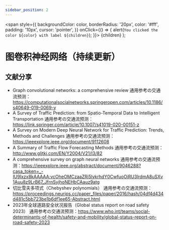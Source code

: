 ```yaml
---
sidebar_position: 2
---
```


  <span
    style={{
      backgroundColor: color,
      borderRadius: '20px',
      color: '#fff',
      padding: '10px',
      cursor: 'pointer',
    }}
    onClick={() => {
      alert(`You clicked the color ${color} with label ${children}`);
    }}>
    {children}
  </span>
);

# 图卷积神经网络（持续更新）

## 文献分享
- Graph convolutional networks: a comprehensive review <Highlight color="#1877F2">通用参考の交通流预测</Highlight>：https://computationalsocialnetworks.springeropen.com/articles/10.1186/s40649-019-0069-y
- A Survey of Traffic Prediction: from Spatio-Temporal Data to Intelligent Transportation <Highlight color="#1877F2">通用参考の交通流预测</Highlight>：https://link.springer.com/article/10.1007/s41019-020-00151-z
- A Survey on Modern Deep Neural Network for Traffic Prediction: Trends, Methods and Challenges <Highlight color="#1877F2">通用参考の交通流预测</Highlight>：https://ieeexplore.ieee.org/document/9112608
- A Summary of Traffic Flow Forecasting Methods <Highlight color="#1877F2">通用参考の交通流预测</Highlight>：http://www.gljtkj.com/EN/Y2004/V21/I3/82
- A comprehensive survey on graph neural networks <Highlight color="#1877F2">通用参考の交通流预测</Highlight>：https://ieeexplore.ieee.org/abstract/document/9046288?casa_token=_-IU9Ixzx8kAAAAA:vcOheOMCzaaZRi5lykrhdY0CwfuoOiRU3lrdmA8uSXv1Auu8z9LrB67_JfrnSyjhoNEHbCAauz9atg
- 切比雪夫多项式（Chebyshev polynomials） <Highlight color="#1877F2">通用参考の交通流预测</Highlight>：https://proceedings.neurips.cc/paper_files/paper/2016/hash/04df4d434d481c5bb723be1b6df1ee65-Abstract.html
- 2023年全球道路安全状况报告（Global status report on road safety 2023） <Highlight color="#1877F2">通用参考の交通流预测</Highlight>：https://www.who.int/teams/social-determinants-of-health/safety-and-mobility/global-status-report-on-road-safety-2023

